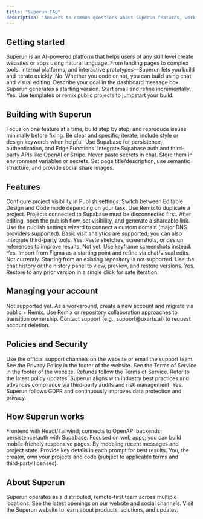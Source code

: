 ```yaml
---
title: "Superun FAQ"
description: "Answers to common questions about Superun features, workflows, data, security, and policies."
---
```

## Getting started
<AccordionGroup>
    <Accordion title="What is Superun?">
        Superun is an AI-powered platform that helps users of any skill level create websites or apps using natural language.
    </Accordion>
    <Accordion title="What can I build with Superun?">
        From landing pages to complex tools, internal platforms, and interactive prototypes—Superun lets you build and iterate quickly.
    </Accordion>
    <Accordion title="Do I need coding experience?">
        No. Whether you code or not, you can build using chat and visual editing.
    </Accordion>
    <Accordion title="How do I create a project?">
        Describe your goal in the dashboard message box. Superun generates a starting version. Start small and refine incrementally.
    </Accordion>
    <Accordion title="Can I start from templates?">
       Yes. Use templates or remix public projects to jumpstart your build.
    </Accordion>
</AccordionGroup>

## Building with Superun
<AccordionGroup>
    <Accordion title="How to build efficiently?">
        Focus on one feature at a time, build step by step, and reproduce issues minimally before fixing.
    </Accordion>
    <Accordion title="Prompt tips">
        Be clear and specific; iterate; include style or design keywords when helpful.
    </Accordion>
    <Accordion title="Backend & data">
        Use Supabase for persistence, authentication, and Edge Functions.
    </Accordion>
    <Accordion title="Login & third‑party APIs">
        Integrate Supabase auth and third-party APIs like OpenAI or Stripe.
    </Accordion>
    <Accordion title="Secrets">
        Never paste secrets in chat. Store them in environment variables or secrets.
    </Accordion>
    <Accordion title="SEO">
       Set page title/description, use semantic structure, and provide social share images.
    </Accordion>
</AccordionGroup>

## Features
<AccordionGroup>
    <Accordion title="Project visibility">
        Configure project visibility in Publish settings.
    </Accordion>
    <Accordion title="Modes">
       Switch between Editable Design and Code mode depending on your task.
    </Accordion>
    <Accordion title="Can I make a copy of a project?">
        Use Remix to duplicate a project. Projects connected to Supabase must be disconnected first.
    </Accordion>
    <Accordion title="How do I publish my project?">
        After editing, open the publish flow, set visibility, and generate a shareable link.
    </Accordion>
    <Accordion title="How do I add a custom domain?">
        Use the publish settings wizard to connect a custom domain (major DNS providers supported).
    </Accordion>
    <Accordion title="Can I see analytics for my published projects?">
        Basic visit analytics are supported; you can also integrate third-party tools.
    </Accordion>
    <Accordion title="Can I add images to a prompt?">
        Yes. Paste sketches, screenshots, or design references to improve results.
    </Accordion>
    <Accordion title="Can I add videos to a prompt?">
        Not yet. Use keyframe screenshots instead.
    </Accordion>
    <Accordion title="Can I import designs from Figma?">
        Yes. Import from Figma as a starting point and refine via chat/visual edits.
    </Accordion>
    <Accordion title="Can I start from existing code (e.g., GitHub)?">
        Not currently. Starting from an existing repository is not supported.
    </Accordion>
    <Accordion title="How do I see my project history?">
        Use the chat history or the history panel to view, preview, and restore versions.
    </Accordion>
    <Accordion title="Can I restore an earlier version?">
        Yes. Restore to any prior version in a single click for safe iteration.
    </Accordion>
</AccordionGroup>

## Managing your account
<AccordionGroup>
    <Accordion title="Change login email">
        Not supported yet. As a workaround, create a new account and migrate via public + Remix.
    </Accordion>
    <Accordion title="Transfer ownership">
       Use Remix or repository collaboration approaches to transition ownership.
    </Accordion>
    <Accordion title="Can I delete my account?">
        Contact support (e.g., support@uxarts.ai) to request account deletion.
    </Accordion>
</AccordionGroup>

## Policies and Security
<AccordionGroup>
    <Accordion title="How can I get support?">
        Use the official support channels on the website or email the support team.
    </Accordion>
    <Accordion title="Where can I find privacy policy?">
        See the Privacy Policy in the footer of the website.
    </Accordion>
    <Accordion title="Where can I find Terms of Service?">
        See the Terms of Service in the footer of the website.
    </Accordion>
    <Accordion title="What is your refund policy?">
        Refunds follow the Terms of Service. Refer to the latest policy updates.
    </Accordion>
    <Accordion title="Is Superun compliant with security standards?">
        Superun aligns with industry best practices and advances compliance via third‑party audits and risk management.
    </Accordion>
    <Accordion title="Is Superun GDPR compliant?">
        Yes. Superun follows GDPR and continuously improves data protection and privacy.
    </Accordion>
</AccordionGroup>

## How Superun works
<AccordionGroup>
    <Accordion title="What tech stacks does Superun know?">
        Frontend with React/Tailwind; connects to OpenAPI backends; persistence/auth with Supabase.
    </Accordion>
    <Accordion title="Does Superun support mobile app development?">
        Focused on web apps; you can build mobile‑friendly responsive pages.
    </Accordion>
    <Accordion title="How does Superun remember context?">
        By modeling recent messages and project state. Provide key details in each prompt for best results.
    </Accordion>
    <Accordion title="Who owns the projects and code created?">
        You, the creator, own your projects and code (subject to applicable terms and third‑party licenses).
    </Accordion>
</AccordionGroup>

## About Superun
<AccordionGroup>
    <Accordion title="Where is Superun based?">
        Superun operates as a distributed, remote-first team across multiple locations.
    </Accordion>
    <Accordion title="Is Superun hiring?">
        See the latest openings on our website and social channels.
    </Accordion>
</AccordionGroup>

<Card title="Superun Website" icon="globe" href="https://superun.ai/web" horizontal>
  Visit the Superun website to learn about products, solutions, and updates.
</Card>


